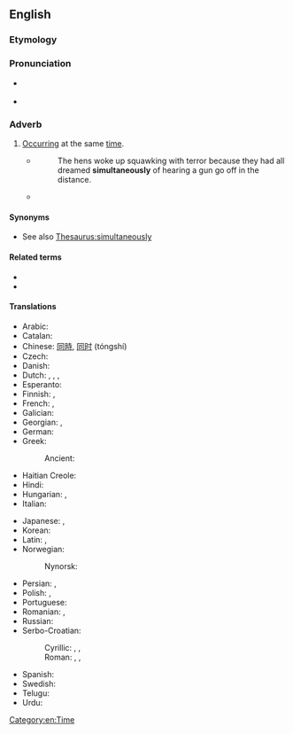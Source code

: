 ==English==
{{wikipedia}}

===Etymology===
{{suffix|en|simultaneous|ly}}

===Pronunciation===
* {{a|UK}} {{IPA|/ˌsɪməlˈteɪnɪəsli/|lang=en}}
* {{a|US}} {{IPA|/ˌsaɪməlˈteɪnɪəsli/|lang=en}}

===Adverb===
{{en-adv|-}}

# [[occur|Occurring]] at the same [[time]].
#* {{RQ:Orwell Animal Farm|6}}
#*: The hens woke up squawking with terror because they had all dreamed '''simultaneously''' of hearing a gun go off in the distance.
#* {{quote-journal|lang=en|date=2013-07-19|author={{w|Timothy Garton Ash}}
|volume=189|issue=6|page=18|magazine={{w|The Guardian Weekly}}
|title=[http://www.theguardian.com/commentisfree/2013/jul/10/geopolitics-transatlantic-trade-deal Where Dr Pangloss meets Machiavelli]
|passage=Hidden behind thickets of acronyms and gorse bushes of detail, a new great game is under way across the globe. Some call it geoeconomics, but it's geopolitics too. The current power play consists of an extraordinary range of countries '''simultaneously''' sitting down to negotiate big free trade and investment agreements.}}

====Synonyms====
* See also [[Thesaurus:simultaneously]]

====Related terms====
* {{l|en|simultaneity}}
* {{l|en|concurrently}}

====Translations====
{{trans-top|occurring at the same time}}
* Arabic: {{t|ar|مَعًا}}
* Catalan: {{t+|ca|simultàniament}}
* Chinese: [[同時]], [[同时]] (tóngshí)
* Czech: {{t+|cs|zároveň}}
* Danish: {{t|da|samtidigt}}
* Dutch: {{t+|nl|tegelijkertijd}}, {{t+|nl|tegelijk}}, {{t+|nl|simultaan}}, {{t+|nl|gelijktijdig}}
* Esperanto: {{t+|eo|samtempe}}
* Finnish: {{t+|fi|yhtä aikaa}}, {{t|fi|samanaikaisesti}}
* French: {{t+|fr|simultanément}}, {{t+|fr|en même temps}}
* Galician: {{t|gl|simultaneamente}}
* Georgian: {{t|ka|ერთდროულად}}, {{t|ka|ერთსა და იმავე დროს}}
* German: {{t+|de|gleichzeitig}}
* Greek: {{t+|el|ταυτόχρονα}}
*: Ancient: {{t|grc|ἅμα}}
* Haitian Creole: {{t|ht|anmenmtan}}
* Hindi: {{t|hi|एक बार में|tr=ek baar meN}}
* Hungarian: {{t+|hu|egyidejűleg}}, {{t+|hu|egyszerre}}
* Italian: {{t+|it|simultaneamente}}
{{trans-mid}}
* Japanese: {{t|ja|同時に|tr=どうじに, dōji ni}}, {{t|ja|一斉に|tr=issei ni}}
* Korean: {{t|ko|동시에|tr=dongsi-e}}
* Latin: {{t+|la|simul}}, {{t+|la|una}}
* Norwegian: {{t+|no|samtidig}}
*: Nynorsk: {{t|nn|samstundes}}
* Persian: {{t+|fa|همزمان}}, {{t|fa|در آن واحد|tr=dar ân-e vâhed|sc=fa-Arab}}
* Polish: {{t+|pl|równocześnie}}, {{t+|pl|jednocześnie}}
* Portuguese: {{t+|pt|simultaneamente}}
* Romanian: {{t+|ro|simultan}}, {{t|ro|în mod simultan}}
* Russian: {{t+|ru|одновре́менно}}
* Serbo-Croatian:
*: Cyrillic: {{t|sh|си̏мулта̄но}}, {{t|sh|исто̀времено}}, {{t|sh|исто̀добно}}
*: Roman: {{t+|sh|sȉmultāno}}, {{t+|sh|istòvremeno}}, {{t+|sh|istòdobno}}
* Spanish: {{t+|es|simultáneamente}}
* Swedish: {{t+|sv|samtidigt}}
* Telugu: {{t|te|ఒకేసారి|tr=okEsaari}}
* Urdu: {{t|ur|ایک بار میں|tr=ek baar meN}}
{{trans-bottom}}

[[Category:en:Time]]